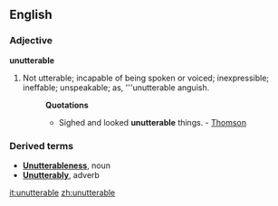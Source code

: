 ==English==

===Adjective===
'''unutterable'''

#Not utterable; incapable of being spoken or voiced; inexpressible; ineffable; unspeakable; as, '''unutterable anguish.
#:'''Quotations'''
#:*Sighed and looked '''unutterable''' things. -  [[Thomson]]
===Derived terms===
*'''[[Unutterableness]]''', noun
*'''[[Unutterably]]''', adverb

[[it:unutterable]]
[[zh:unutterable]]
